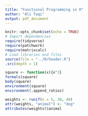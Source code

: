 ```yaml
---
title: "Functional Programming in R"
author: "Ali Taqi"
output: pdf_document
---
```


```r
knitr::opts_chunk$set(echo = TRUE)
# Import dependencies
require(tidyverse)
require(patchwork)
require(matrixcalc)
# Load libraries and files
source(file = "../R/header.R")
.src(depth = 1)
```

```r
square <- function(x){x^2}
formals(square)
body(square)
environment(square)
environment(.append_ratios)
```

```r
weights <- runif(n = 5, 30, 40)
attr(weights, "animal") <- "dog"
attributes(weights)$animal
```



